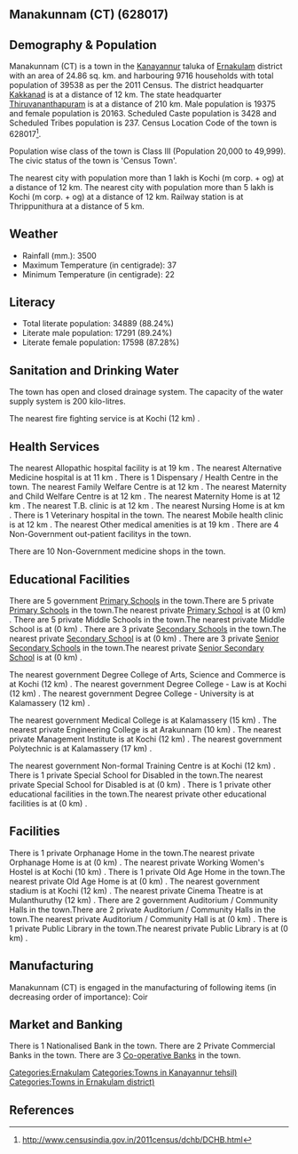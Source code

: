 {{Infobox settlement
| name=Manakunnam (CT)
| native_name=
| native_name_lang=
| other_name=
| nickname=
| settlement_type=Town
| image_skyline=
| image_alt=
| image_caption=
| pushpin_map=India Kerala
| pushpin_label_position=right
| pushpin_map_alt=
| pushpin_map_caption=Location in Kerala, India
| latd=
| latm=
| lats=
| latNS=
| longd=
| longm=
| longs=
| longEW=
| coordinates_display=inline,title
| subdivision_type=Country
| subdivision_name={{flag|India}}
| subdivision_type1=[[States and territories of India|State]]
| subdivision_name1=Kerala 
| subdivision_type2=[[List of districts of India|District]]
| subdivision_name2=Ernakulam
| subdivision_type3=Tahsil
| subdivision_name3=Kanayannur
| website=
| established_title=<!-- Established -->
| established_date=
| founder=
| named_for=
| government_type=
| governing_body=
| unit_pref=Metric
| area_footnotes=
| area_rank=
| area_total_km2=24.86
| elevation_footnotes=
| elevation_m=
| population_total=39538
| population_as_of=2011
| population_rank=
| population_density_km2=1590
| population_demonym=
| population_footnotes=
| demographics_type1=Languages=
| demographics1_title1=Official=
| demographics1_info1=[[Malayalam language|Malayalam]]
| timezone1=[[Indian Standard Time|IST]]
| utc_offset1==+5:30
| postal_code_type=[[Postal Index Number|PIN]]
| postal_code=
| area_code_type=Telephone code
| area_code=
| registration_plate=
| blank1_name_sec1=Nearest city
| blank1_info_sec1=[[Kochi (m corp. + og) ]]
| blank2_name_sec1=[[Human sex ratio|Sex ratio]]
| blank2_info_sec1=1040
| blank3_name_sec1=Literacy
| blank3_info_sec1=88.24%
| blank1_name_sec2=[[2011 Census of India|2011 census]] code
| blank1_info_sec2=628017
| footnotes=
}}

== Manakunnam (CT) (628017) ==

== Demography & Population ==

Manakunnam (CT) is a town in the [[Kanayannur]] taluka of [[Ernakulam]] district with an area of 24.86 sq. km. and harbouring 9716 households with total population of 39538 as per the 2011 Census. The district headquarter [[Kakkanad]] is at a distance of 12 km. The state headquarter [[Thiruvananthapuram]] is at a distance of 210 km. Male population is 19375 and female population is 20163. Scheduled Caste population is 3428 and Scheduled Tribes population is 237. Census Location Code of the town is 628017<ref>http://www.censusindia.gov.in/2011census/dchb/DCHB.html</ref>.

Population wise class of the town is Class III (Population 20,000 to 49,999).
The civic status of the town is 'Census Town'.

The nearest city with population more than 1 lakh is Kochi (m corp. + og)  at a distance of 12 km. The nearest city with population more than 5 lakh is Kochi (m corp. + og)  at a distance of 12 km. Railway station is at Thrippunithura at a distance of 5 km.


== Weather ==  
* Rainfall (mm.): 3500 
* Maximum Temperature (in centigrade): 37
* Minimum Temperature (in centigrade): 22


== Literacy ==  
* Total literate population: 34889 (88.24%)
* Literate male population: 17291 (89.24%)
* Literate female population: 17598 (87.28%)


== Sanitation and Drinking Water ==  
The town has open and closed drainage system.
The capacity of the water supply system is 200 kilo-litres.

The nearest fire fighting service is at Kochi (12 km) .


== Health Services ==
The nearest Allopathic hospital facility is at 19 km .
The nearest Alternative Medicine hospital is at 11 km .
There is 1 Dispensary / Health Centre in the town.
The nearest Family Welfare Centre is at 12 km .
The nearest Maternity and Child Welfare Centre is at 12 km .
The nearest Maternity Home is at 12 km .
The nearest T.B. clinic is at 12 km .
The nearest Nursing Home is at  km .
There is 1 Veterinary hospital in the town.
The nearest Mobile health clinic is at 12 km .
The nearest Other medical amenities is at 19 km .
There are 4 Non-Government out-patient facilitys in the town.


There are 10 Non-Government medicine shops in the town.


== Educational Facilities ==
There are 5 government [[Primary School]]s in the town.There are 5 private [[Primary School]]s in the town.The nearest private [[Primary School]] is at  (0 km) .
There are 5 private Middle Schools in the town.The nearest private Middle School is at  (0 km) .
There are 3 private [[Secondary School]]s in the town.The nearest private [[Secondary School]] is at  (0 km) .
There are 3 private [[Senior Secondary School]]s in the town.The nearest private [[Senior Secondary School]] is at  (0 km) .
 
 
 
 
 
The nearest government Degree College of Arts, Science and Commerce is at Kochi (12 km) .
The nearest government Degree College - Law is at Kochi (12 km) .
The nearest government Degree College - University is at Kalamassery (12 km) .
 
The nearest government Medical College is at Kalamassery (15 km) .
The nearest private Engineering College is at Arakunnam (10 km) .
The nearest private Management Institute is at Kochi (12 km) .
The nearest government Polytechnic is at Kalamassery (17 km) .
 
The nearest government Non-formal Training Centre is at Kochi (12 km) .
There is 1 private Special School for Disabled in the town.The nearest private Special School for Disabled is at  (0 km) .
There is 1 private other educational facilities in the town.The nearest private other educational facilities is at  (0 km) .


== Facilities ==
There is 1 private Orphanage Home in the town.The nearest private Orphanage Home is at  (0 km) .
The nearest private Working Women's Hostel is at Kochi (10 km) .
There is 1 private Old Age Home in the town.The nearest private Old Age Home is at  (0 km) .
The nearest government stadium is at Kochi (12 km) .
The nearest private Cinema Theatre is at Mulanthuruthy (12 km) .
There are 2 government Auditorium / Community Halls in the town.There are 2 private Auditorium / Community Halls in the town.The nearest private Auditorium / Community Hall is at  (0 km) .
There is 1 private Public Library in the town.The nearest private Public Library is at  (0 km) .


== Manufacturing ==
Manakunnam (CT) is engaged in the manufacturing of following items (in decreasing order of importance): Coir


== Market and Banking ==
There is 1 Nationalised Bank in the town.
There are 2 Private Commercial Banks in the town.
There are 3 [[Co-operative Bank]]s in the town.




[[Categories:Ernakulam]]
[[Categories:Towns in Kanayannur tehsil)]]
[[Categories:Towns in Ernakulam district)]]


== References ==
{{Reflist}}


